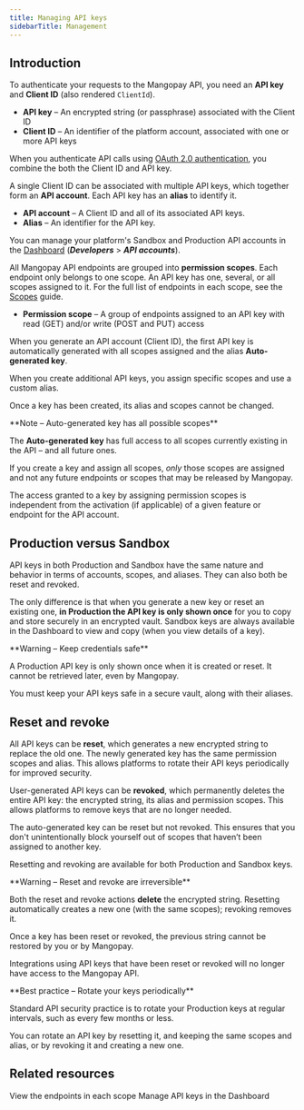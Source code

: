 ```yaml
---
title: Managing API keys
sidebarTitle: Management
---
```


## Introduction

To authenticate your requests to the Mangopay API, you need an **API key** and **Client ID** (also rendered `ClientId`).
- **API key** – An encrypted string (or passphrase) associated with the Client ID
- **Client ID** – An identifier of the platform account, associated with one or more API keys

When you authenticate API calls using [OAuth 2.0 authentication](/api-reference/overview/authentication), you combine the both the Client ID and API key.

A single Client ID can be associated with multiple API keys, which together form an **API account**. Each API key has an **alias** to identify it.
- **API account** – A Client ID and all of its associated API keys.
- **Alias** – An identifier for the API key.

You can manage your platform's Sandbox and Production API accounts in the <a href="https://hub.mangopay.com/" target="_blank">Dashboard</a> (***Developers*** > ***API accounts***).

All Mangopay API endpoints are grouped into **permission scopes**. Each endpoint only belongs to one scope. An API key has one, several, or all scopes assigned to it. For the full list of endpoints in each scope, see the [Scopes](/api-reference/overview/api-keys/scopes) guide.

- **Permission scope** – A group of endpoints assigned to an API key with read (GET) and/or write (POST and PUT) access

When you generate an API account (Client ID), the first API key is automatically generated with all scopes assigned and the alias **Auto-generated key**.

When you create additional API keys, you assign specific scopes and use a custom alias. 

Once a key has been created, its alias and scopes cannot be changed.

<Note>
**Note – Auto-generated key has all possible scopes**

The **Auto-generated key** has full access to all scopes currently existing in the API – and all future ones.

If you create a key and assign all scopes, *only* those scopes are assigned and not any future endpoints or scopes that may be released by Mangopay. 
</Note>

The access granted to a key by assigning permission scopes is independent from the activation (if applicable) of a given feature or endpoint for the API account.

## Production versus Sandbox
API keys in both Production and Sandbox have the same nature and behavior in terms of accounts, scopes, and aliases. They can also both be reset and revoked.

The only difference is that when you generate a new key or reset an existing one, **in Production the API key is only shown once** for you to copy and store securely in an encrypted vault. Sandbox keys are always available in the Dashboard to view and copy (when you view details of a key).

<Warning>
**Warning – Keep credentials safe**

A Production API key is only shown once when it is created or reset. It cannot be retrieved later, even by Mangopay. 

You must keep your API keys safe in a secure vault, along with their aliases.
</Warning>

## Reset and revoke
All API keys can be **reset**, which generates a new encrypted string to replace the old one. The newly generated key has the same permission scopes and alias. This allows platforms to rotate their API keys periodically for improved security.

User-generated API keys can be **revoked**, which permanently deletes the entire API key: the encrypted string, its alias and permission scopes. This allows platforms to remove keys that are no longer needed.

The auto-generated key can be reset but not revoked. This ensures that you don't unintentionally block yourself out of scopes that haven’t been assigned to another key.

Resetting and revoking are available for both Production and Sandbox keys.

<Warning>
**Warning – Reset and revoke are irreversible**

Both the reset and revoke actions **delete** the encrypted string. Resetting automatically creates a new one (with the same scopes); revoking removes it.

Once a key has been reset or revoked, the previous string cannot be restored by you or by Mangopay. 

Integrations using API keys that have been reset or revoked will no longer have access to the Mangopay API.
</Warning>

<Check>
**Best practice – Rotate your keys periodically**

Standard API security practice is to rotate your Production keys at regular intervals, such as every few months or less.

You can rotate an API key by resetting it, and keeping the same scopes and alias, or by revoking it and creating a new one.
</Check>

## Related resources

<CardGroup cols={2}>
<Card title="API reference" href="/api-reference/overview/api-keys/scopes">
View the endpoints in each scope
</Card>
<Card title="Dashboard" href="https://hub.mangopay.com">
Manage API keys in the Dashboard
</Card>
</CardGroup>
